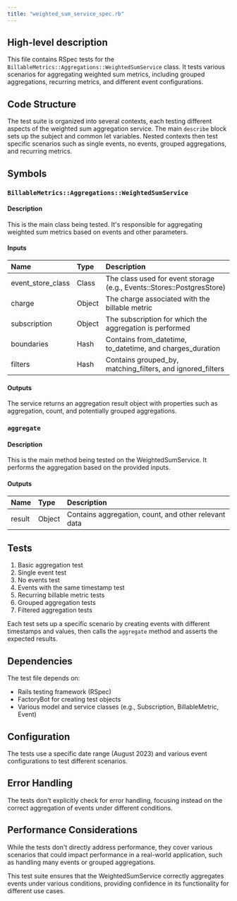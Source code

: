 ```yaml
---
title: "weighted_sum_service_spec.rb"
---
```


## High-level description
This file contains RSpec tests for the `BillableMetrics::Aggregations::WeightedSumService` class. It tests various scenarios for aggregating weighted sum metrics, including grouped aggregations, recurring metrics, and different event configurations.

## Code Structure
The test suite is organized into several contexts, each testing different aspects of the weighted sum aggregation service. The main `describe` block sets up the subject and common let variables. Nested contexts then test specific scenarios such as single events, no events, grouped aggregations, and recurring metrics.

## Symbols

### `BillableMetrics::Aggregations::WeightedSumService`
#### Description
This is the main class being tested. It's responsible for aggregating weighted sum metrics based on events and other parameters.

#### Inputs
| Name | Type | Description |
|:-----|:-----|:------------|
| event_store_class | Class | The class used for event storage (e.g., Events::Stores::PostgresStore) |
| charge | Object | The charge associated with the billable metric |
| subscription | Object | The subscription for which the aggregation is performed |
| boundaries | Hash | Contains from_datetime, to_datetime, and charges_duration |
| filters | Hash | Contains grouped_by, matching_filters, and ignored_filters |

#### Outputs
The service returns an aggregation result object with properties such as aggregation, count, and potentially grouped aggregations.

### `aggregate`
#### Description
This is the main method being tested on the WeightedSumService. It performs the aggregation based on the provided inputs.

#### Outputs
| Name | Type | Description |
|:-----|:-----|:------------|
| result | Object | Contains aggregation, count, and other relevant data |

## Tests

1. Basic aggregation test
2. Single event test
3. No events test
4. Events with the same timestamp test
5. Recurring billable metric tests
6. Grouped aggregation tests
7. Filtered aggregation tests

Each test sets up a specific scenario by creating events with different timestamps and values, then calls the `aggregate` method and asserts the expected results.

## Dependencies
The test file depends on:
- Rails testing framework (RSpec)
- FactoryBot for creating test objects
- Various model and service classes (e.g., Subscription, BillableMetric, Event)

## Configuration
The tests use a specific date range (August 2023) and various event configurations to test different scenarios.

## Error Handling
The tests don't explicitly check for error handling, focusing instead on the correct aggregation of events under different conditions.

## Performance Considerations
While the tests don't directly address performance, they cover various scenarios that could impact performance in a real-world application, such as handling many events or grouped aggregations.

This test suite ensures that the WeightedSumService correctly aggregates events under various conditions, providing confidence in its functionality for different use cases.